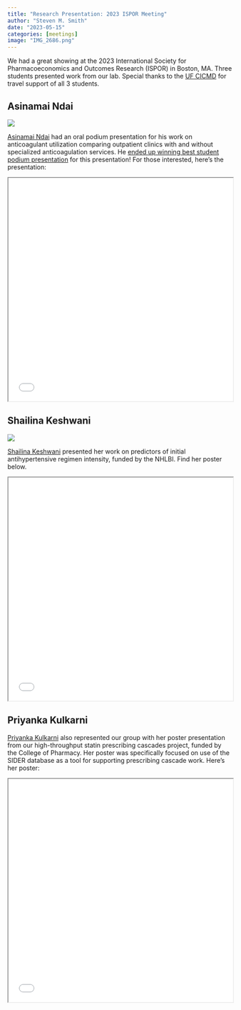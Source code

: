 ```yaml
---
title: "Research Presentation: 2023 ISPOR Meeting"
author: "Steven M. Smith"
date: "2023-05-15"
categories: [meetings]
image: "IMG_2686.png"
---
```


We had a great showing at the 2023 International Society for Pharmacoeconomics and Outcomes Research (ISPOR) in Boston, MA. Three students presented work from our lab. Special thanks to the [UF CICMD](https://cicmd.center.ufl.edu/) for travel support of all 3 students. 

## Asinamai Ndai

![](IMG_2694.png)

[Asinamai Ndai](https://pop.pharmacy.ufl.edu/people/students/asinamai-ndai/) had an oral podium presentation for his work on anticoagulant utilization comparing outpatient clinics with and without specialized anticoagulation services. He [ended up winning best student podium presentation](../asinamai-ndai-ispor-2023/) for this presentation! For those interested, here's the presentation:

<iframe width="100%" height="500" src="NDAI_ISPOR_2023_PRESENTATION.pdf"></iframe>

## Shailina Keshwani 

![](IMG_2686.png)

[Shailina Keshwani](https://pop.pharmacy.ufl.edu/people/students/shailina-keshwani/) presented her work on predictors of initial antihypertensive regimen intensity, funded by the NHLBI. Find her poster below. 

<iframe width="100%" height="500" src="ISPOR23_Keshwani_POSTER.pdf"></iframe>

## Priyanka Kulkarni

[Priyanka Kulkarni](https://pop.pharmacy.ufl.edu/people/students/priyanka-kulkarni/) also represented our group with her poster presentation from our high-throughput statin prescribing cascades project, funded by the College of Pharmacy. Her poster was specifically focused on use of the SIDER database as a tool for supporting prescribing cascade work. Here's her poster:

<iframe width="100%" height="500" src="ISPOR23_Kulkarni_POSTER.pdf">


Her poster is here:

<iframe width="100%" height="500" src="kayla_poster.pdf"></iframe>
